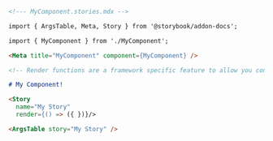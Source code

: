 ```md
<!--- MyComponent.stories.mdx -->

import { ArgsTable, Meta, Story } from '@storybook/addon-docs';

import { MyComponent } from './MyComponent';

<Meta title="MyComponent" component={MyComponent} />

<!-- Render functions are a framework specific feature to allow you control on how the component renders -->

# My Component!

<Story 
  name="My Story"
  render={() => ({ })}/>

<ArgsTable story="My Story" />
```
